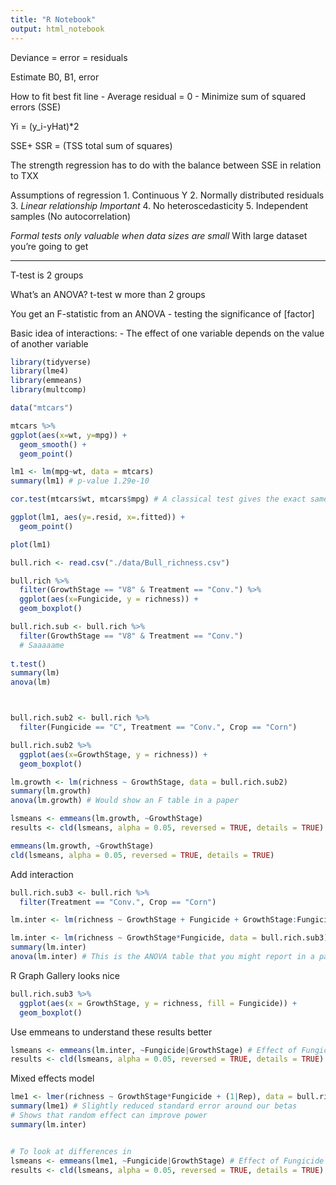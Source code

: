 ```yaml
---
title: "R Notebook"
output: html_notebook
---
```


Deviance = error = residuals

Estimate B0, B1, error

How to fit best fit line
- Average residual = 0
- Minimize sum of squared errors (SSE)    

Yi = (y_i-yHat)*2

SSE+ SSR  = (TSS total sum of squares)

The strength regression has to do with the balance between SSE in relation to TXX 

Assumptions of regression
1. Continuous Y
2. Normally distributed residuals
3. *Linear relationship* *Important*
4. No heteroscedasticity
5. Independent samples (No autocorrelation)


*Formal tests only valuable when data sizes are small
  *With large dataset you're going to get 


-------

T-test is 2 groups


What's an ANOVA?
t-test w more than 2 groups

You get an F-statistic from an ANOVA
- testing the significance of [factor]


Basic idea of interactions:
- The effect of one variable depends on the value of another variable



```r
library(tidyverse)
library(lme4)
library(emmeans)
library(multcomp)
```

```r
data("mtcars")

mtcars %>% 
ggplot(aes(x=wt, y=mpg)) +
  geom_smooth() +
  geom_point()
```


```r
lm1 <- lm(mpg~wt, data = mtcars)
summary(lm1) # p-value 1.29e-10

cor.test(mtcars$wt, mtcars$mpg) # A classical test gives the exact same result

ggplot(lm1, aes(y=.resid, x=.fitted)) +
  geom_point()

plot(lm1)

```




```r
bull.rich <- read.csv("./data/Bull_richness.csv")

bull.rich %>%
  filter(GrowthStage == "V8" & Treatment == "Conv.") %>%
  ggplot(aes(x=Fungicide, y = richness)) +
  geom_boxplot()

bull.rich.sub <- bull.rich %>% 
  filter(GrowthStage == "V8" & Treatment == "Conv.")
  # Saaaaame
  
t.test()
summary(lm)
anova(lm)



bull.rich.sub2 <- bull.rich %>% 
  filter(Fungicide == "C", Treatment == "Conv.", Crop == "Corn")

bull.rich.sub2 %>%
  ggplot(aes(x=GrowthStage, y = richness)) +
  geom_boxplot()

lm.growth <- lm(richness ~ GrowthStage, data = bull.rich.sub2)
summary(lm.growth)  
anova(lm.growth) # Would show an F table in a paper
```

```r
lsmeans <- emmeans(lm.growth, ~GrowthStage)
results <- cld(lsmeans, alpha = 0.05, reversed = TRUE, details = TRUE)

emmeans(lm.growth, ~GrowthStage)
cld(lsmeans, alpha = 0.05, reversed = TRUE, details = TRUE)

```


Add interaction

```r
bull.rich.sub3 <- bull.rich %>% 
  filter(Treatment == "Conv.", Crop == "Corn")

lm.inter <- lm(richness ~ GrowthStage + Fungicide + GrowthStage:Fungicide, data = bull.rich.sub3)

lm.inter <- lm(richness ~ GrowthStage*Fungicide, data = bull.rich.sub3)
summary(lm.inter)
anova(lm.inter) # This is the ANOVA table that you might report in a paper
```


R Graph Gallery looks nice

```r
bull.rich.sub3 %>% 
  ggplot(aes(x = GrowthStage, y = richness, fill = Fungicide)) +
  geom_boxplot()
```



Use emmeans to understand these results better


```r
lsmeans <- emmeans(lm.inter, ~Fungicide|GrowthStage) # Effect of Fungicide within growth stage
results <- cld(lsmeans, alpha = 0.05, reversed = TRUE, details = TRUE)
```

Mixed effects model


```r
lme1 <- lmer(richness ~ GrowthStage*Fungicide + (1|Rep), data = bull.rich.sub3)
summary(lme1) # Slightly reduced standard error around our betas
# Shows that random effect can improve power
summary(lm.inter)


# To look at differences in 
lsmeans <- emmeans(lme1, ~Fungicide|GrowthStage) # Effect of Fungicide within growth stage
results <- cld(lsmeans, alpha = 0.05, reversed = TRUE, details = TRUE)
```




